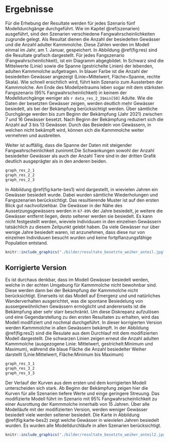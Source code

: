 # Ergebnisse
Für die Erhebung der Resultate werden für jedes Szenario fünf Modelldurchgänge durchgeführt. Wie im Kapitel \@ref(szenarien) ausgeführt, sind den Szenarien verschiedene Fangwahrscheinlichkeiten zugrunde gelegt. Als Resultat dienen die Anzahl der besiedelten Gewässer und die Anzahl adulter Kammmolche. Diese Zahlen werden im Modell einmal im Jahr, am 1. Januar, gespeichert. In Abbildung \@ref(fig:res) sind die Resultate grafisch dargestellt. Für jedes Fangszenario (Fangwahrscheinlichkeit), ist ein Diagramm abgegbildet. In Schwarz sind die Mittelwerte (Linie) sowie die Spanne (gestrichelte Linien) der lebenden, adulten Kammmolche aufgetragen. In blauer Farbe ist die Anzahl der besiedelten Gewässer angezeigt (Linie=Mittelwert, Fläche=Spanne, rechte Skala).
Wie schnell ersichtlich wird, führt kein Szenario zum Aussterben der Kammmolche. Am Ende des Modellzeitraums leben sogar mit dem stärksten Fangszenario (95% Fangwahrscheinlichkeit) in keinem der Modelldurchgänge weniger als `r data_res_2_3$min[50]` Adulte. Wie die Daten der besetzten Gewässer zeigen, werden deutlich mehr Gewässer besiedelt, als bei der Bekämpfung berücksichtigt werden. Über sämtliche Durchgänge werden bis zum Beginn der Bekämpfung (Jahr 2021) zwischen 7 und 16 Gewässer besetzt. Nach Beginn der Bekämpfung reduziert sich die Anzahl auf 3 bis 13 Gewässer. Durch das Besiedeln von Gewässern, in welchen nicht bekämpft wird, können sich die Kammmolche weiter vermehren und ausbreiten.

Weiter ist auffällig, dass die Spanne der Daten mit steigender Fangwahrscheinlichkeit zunimmt.Die Schwankungen sowohl der Anzahl besiedelter Gewässer als auch der Anzahl Tiere sind in der dritten Grafik deutlich ausgeprägter als in den anderen beiden.

```r
graph_res_2_1
graph_res_2_2
graph_res_2_3

```


In Abbildung \@ref(fig:karte-bes1) wird dargestellt, in wievielen Jahren ein Gewässer besiedelt wurde. Dabei wurden sämtliche Wiederholungen und Fangszenarien berücksichtigt. Das resultierende Muster ist auf den ersten Blick gut nachvollziehbar. Die Gewässer in der Nähe des Aussetzungsgewässers werden in `67-89%` der Jahre besiedelt, je weitere die Gewässer entfernt liegen, desto seltener werden sie besiedelt. Es kann nicht festgestellt werden, wieviele Individuuen in den einzelnen Gewässern tatsächlich zu diesem Zeitpunkt gelebt haben. Da viele Gewässer nur über wenige Jahre besiedelt waren, ist anzunehmen, dass diese nur von einzelnen Individuuen besucht wurden und keine fortpflanzungsfähige Population entstand.


```r
knitr::include_graphics("./bilder/resultate_besetzte_weiher_anteil.jpg")
```


## Korrigierte Version
Es ist durchaus denkbar, dass im Modell Gewässer besiedelt werden, welche in der echten Umgebung für Kammmolche nicht bewohnbar sind. Diese werden dann bei der Bekämpfung der Kammmolche nicht berücksichtigt. Einerseits ist das Modell auf Emergenz und und natürliches Wanderverhalten ausgerichtet, was die spontane Besiedelung von aussergewöhnlichen Gewässern ermöglicht und andererseits ist die Bekämpfung aber sehr starr beschränkt. Um diese Diskrepanz aufzulösen und eine Gegendarstellung zu den ersten Resultaten zu erhalten, wird das Modell modifiziert und nochmal durchgeführt. In dieser korrigierten Version werden Kammmolche in allen Gewässern bekämpft. In der Abbildung \@ref(fig:res2) sind die Resulate aus dem Durchlauf mit dem modifizierten Modell dargestellt. Die schwarzen Linien zeigen erneut die Anzahl adulten Kammmolche (ausgezogene Linie: Mittelwert, gestrichelt:Minimum und Maximum), während die blaue Fläche die Anzahl besiedelter Weiher darstellt (Linie:Mittelwert, Fläche:Minimum bis Maximum)


```r
graph_res_3_1
graph_res_3_2
graph_res_3_3

```

Der Verlauf der Kurven aus dem ersten und dem korrigierten Modell unterscheiden sich stark. Ab Beginn der Bekämpfung zeigen hier die Kurven für alle Szenarien tiefere Werte und einge geringere Streuung. Das modifizierte Modell führt im Szenario mit 95% Fangwahrscheinlichkeit zu einer Ausrottung der Kammmolche innerhalb von 15 Jahren.
Über alle Modelläufe mit der modifizierten Version, werden weniger Gewässer besiedelt viele werden seltener besiedelt. Die Karte in Abbildung \@ref(fig:karte-bes2) zeigt welche Gewässer in wievielen Jahren besiedelt wurden. Es wurden alle Modelldurchläufe in allen Szenarien berücksichtigt.

```r
knitr::include_graphics("./bilder/resultate_besetzte_weiher_anteil2.jpg")
```
